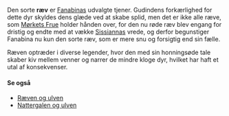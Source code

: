 {{title:Ræven}}
{{author:Laura Holmegaard}}
{{timestamp:2011-01-24T10:04:09Z}}
{{copyright:Ræven}}
Den sorte '''ræv''' er [[Fanabina|Fanabinas]] udvalgte tjener. Gudindens forkærlighed for dette dyr skyldes dens glæde ved at skabe splid, men det er ikke alle ræve, som [[Mørkets Frue]] holder hånden over, for den nu røde ræv blev engang for dristig og endte med at vække [[Sissianna|Sissiannas]] vrede, og derfor begunstiger Fanabina nu kun den sorte ræv, som er mere snu og forsigtig end sin fælle.

Ræven optræder i diverse legender, hvor den med sin honningsøde tale skaber kiv mellem venner og narrer de mindre kloge dyr, hvilket har haft et utal af konsekvenser.

====Se også====
*[[Ræven og ulven]]
*[[Nattergalen og ulven]]